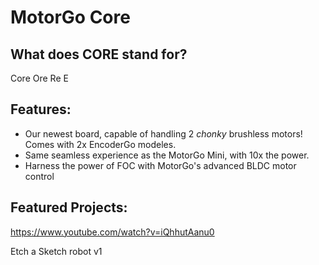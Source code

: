 # MotorGo Core

## What does CORE stand for?
Core
Ore
Re
E

## Features:
* Our newest board, capable of handling 2 *chonky* brushless motors! Comes with 2x EncoderGo modeles.
* Same seamless experience as the MotorGo Mini, with 10x the power.
* Harness the power of FOC with MotorGo's advanced BLDC motor control

## Featured Projects: 

https://www.youtube.com/watch?v=iQhhutAanu0

Etch a Sketch robot v1
